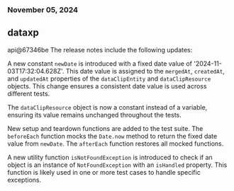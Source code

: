 ### November 05, 2024
## dataxp

api@67346be
The release notes include the following updates:

A new constant `newDate` is introduced with a fixed date value of '2024-11-03T17:32:04.628Z'. This date value is assigned to the `mergedAt`, `createdAt`, and `updatedAt` properties of the `dataClipEntity` and `dataClipResource` objects. This change ensures a consistent date value is used across different tests.

The `dataClipResource` object is now a constant instead of a variable, ensuring its value remains unchanged throughout the tests.

New setup and teardown functions are added to the test suite. The `beforeEach` function mocks the `Date.now` method to return the fixed date value from `newDate`. The `afterEach` function restores all mocked functions.

A new utility function `isNotFoundException` is introduced to check if an object is an instance of `NotFoundException` with an `isHandled` property. This function is likely used in one or more test cases to handle specific exceptions.